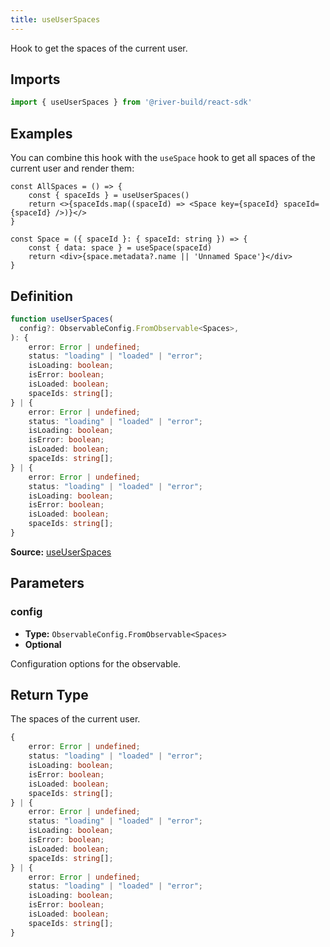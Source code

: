 ```yaml
---
title: useUserSpaces
---
```

Hook to get the spaces of the current user.

## Imports

```ts
import { useUserSpaces } from '@river-build/react-sdk'
```

## Examples

You can combine this hook with the `useSpace` hook to get all spaces of the current user and render them:
```tsx
const AllSpaces = () => {
    const { spaceIds } = useUserSpaces()
    return <>{spaceIds.map((spaceId) => <Space key={spaceId} spaceId={spaceId} />)}</>
}

const Space = ({ spaceId }: { spaceId: string }) => {
    const { data: space } = useSpace(spaceId)
    return <div>{space.metadata?.name || 'Unnamed Space'}</div>
}
```

## Definition

```ts
function useUserSpaces(
  config?: ObservableConfig.FromObservable<Spaces>,
): {
    error: Error | undefined;
    status: "loading" | "loaded" | "error";
    isLoading: boolean;
    isError: boolean;
    isLoaded: boolean;
    spaceIds: string[];
} | {
    error: Error | undefined;
    status: "loading" | "loaded" | "error";
    isLoading: boolean;
    isError: boolean;
    isLoaded: boolean;
    spaceIds: string[];
} | {
    error: Error | undefined;
    status: "loading" | "loaded" | "error";
    isLoading: boolean;
    isError: boolean;
    isLoaded: boolean;
    spaceIds: string[];
}
```

**Source:** [useUserSpaces](https://github.com/river-build/river/blob/main/packages/react-sdk/src/useUserSpaces.ts)

## Parameters

### config

- **Type:** `ObservableConfig.FromObservable<Spaces>`
- **Optional**

Configuration options for the observable.

## Return Type

The spaces of the current user.

```ts
{
    error: Error | undefined;
    status: "loading" | "loaded" | "error";
    isLoading: boolean;
    isError: boolean;
    isLoaded: boolean;
    spaceIds: string[];
} | {
    error: Error | undefined;
    status: "loading" | "loaded" | "error";
    isLoading: boolean;
    isError: boolean;
    isLoaded: boolean;
    spaceIds: string[];
} | {
    error: Error | undefined;
    status: "loading" | "loaded" | "error";
    isLoading: boolean;
    isError: boolean;
    isLoaded: boolean;
    spaceIds: string[];
}
```
